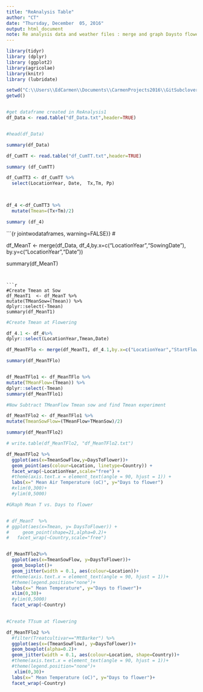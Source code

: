 ```yaml
---
title: "ReAnalysis Table"
author: "CT"
date: "Thursday, December  05, 2016"
output: html_document
note: Re analysis data and weather files : merge and graph Daysto flower vs Mean Temperature .
---
```


```r
library(tidyr)
library (dplyr)
library (ggplot2)
library(agricolae)
library(knitr)
library (lubridate)

```
 


```r
setwd("C:\\Users\\EdCarmen\\Documents\\CarmenProjects2016\\GitSubclover\\ReAnalysis")
getwd()


#get dataframe created in ReAnalysis1
df_Data <- read.table("df_Data.txt",header=TRUE)


#head(df_Data)

summary(df_Data)

```

```r
df_CumTT <- read.table("df_CumTT.txt",header=TRUE)

summary (df_CumTT)

```

```r
df_CumTT3 <- df_CumTT %>%
  select(LocationYear, Date,  Tx,Tm, Pp)


  
df_4 <-df_CumTT3 %>%
  mutate(Tmean=(Tx+Tm)/2)

summary (df_4)
```

```{r  jointwodataframes, warning=FALSE}}
#

df_MeanT <- merge(df_Data, df_4,by.x=c("LocationYear","SowingDate"), by.y=c("LocationYear","Date"))

summary(df_MeanT)

```


```r
#Create Tmean at Sow
df_MeanT1  <- df_MeanT %>%
mutate(TMeanSow=(Tmean)) %>%
dplyr::select(-Tmean)
summary(df_MeanT1)
```

```r
#Create Tmean at Flowering

df_4.1 <- df_4%>%
dplyr::select(LocationYear,Tmean,Date)

df_MeanTFlo <- merge(df_MeanT1, df_4.1,by.x=c("LocationYear","StartFlowering"), by.y=c("LocationYear","Date"))

summary(df_MeanTFlo)


df_MeanTFlo1 <- df_MeanTFlo %>%
mutate(TMeanFlow=(Tmean)) %>%
dplyr::select(-Tmean)
summary(df_MeanTFlo1)
```


```r

#Now Subtract TMeanFlow Tmean sow and find Tmean experiment 

df_MeanTFlo2 <- df_MeanTFlo1 %>%
mutate(TmeanSowFlow=(TMeanFlow+TMeanSow)/2)

summary(df_MeanTFlo2)

# write.table(df_MeanTFlo2, "df_MeanTFlo2.txt")

```


```r

df_MeanTFlo2 %>%
  ggplot(aes(x=TmeanSowFlow,y=DaysToFlower))+
  geom_point(aes(colour=Location, linetype=Country)) +
  facet_wrap(~LocationYear,scale="free") +
  #theme(axis.text.x = element_text(angle = 90, hjust = 1)) +
  labs(x=" Mean Air Temperature (oC)", y="Days to flower")
  #xlim(0,300)+
  #ylim(0,5000)


```


```r
#GRaph Mean T vs. Days to flower 


# df_MeanT  %>% 
# ggplot(aes(x=Tmean, y= DaysToFlower)) +
#     geom_point(shape=21,alpha=0.2)+
#   facet_wrap(~Country,scale="free")


df_MeanTFlo2%>% 
  ggplot(aes(x=TmeanSowFlow, y=DaysToFlower))+
  geom_boxplot()+
  geom_jitter(width = 0.1, aes(colour=Location))+
  #theme(axis.text.x = element_text(angle = 90, hjust = 1))+
  #theme(legend.position="none")+
  labs(x=" Mean Temperature", y="Days to flower")+
  xlim(0,30)+
  #ylim(0,5000)
  facet_wrap(~Country)
  

```


```r
#Create TTsum at flowering

df_MeanTFlo2 %>%
  #filter(Treatcultivar=="MtBarker") %>%
  ggplot(aes(x=(TmeanSowFlow), y=DaysToFlower))+
  geom_boxplot(alpha=0.2)+
  geom_jitter(width = 0.1, aes(colour=Location, shape=Country))+
  #theme(axis.text.x = element_text(angle = 90, hjust = 1))+
  #theme(legend.position="none")+
   xlim(0,30)+
  labs(x=" Mean Temperature (oC)", y="Days to flower")+
  facet_wrap(~Country)


```
